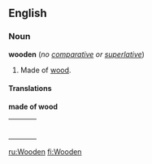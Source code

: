 ==English==
===Noun===
'''wooden''' (''no [[comparative]] or [[superlative]]'')

#Made of [[wood]].

====Translations====

'''made of wood'''
{| border=0  width=100%
|-
|bgcolor="#FFFFE0" valign=top width=48%|
{|
<!--languages from A to M go here-->
|}
| width=1% |
|bgcolor="#FFFFE0" valign=top width=48%|
{|
<!--languages from N to Z go here-->
|}
|}

[[ru:Wooden]]
[[fi:Wooden]]